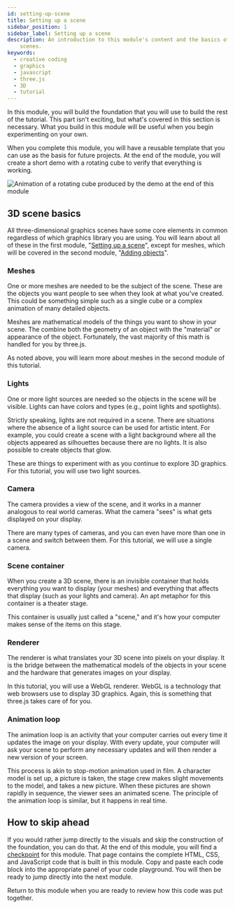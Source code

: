 ```yaml
---
id: setting-up-scene
title: Setting up a scene
sidebar_position: 1
sidebar_label: Setting up a scene
description: An introduction to this module's content and the basics of 3D
    scenes.
keywords:
  - creative coding
  - graphics
  - javascript
  - three.js
  - 3D
  - tutorial
---
```


In this module, you will build the foundation that you will use to build the
rest of the tutorial. This part isn't exciting, but what's covered in this
section is necessary. What you build in this module will be useful when you
begin experimenting on your own.

When you complete this module, you will have a reusable template that you can
use as the basis for future projects. At the end of the module, you will create
a short demo with a rotating cube to verify that everything is working.

![Animation of a rotating cube produced by the demo at the end of this module](./assets/scene-setup-demo.gif "This module's demo")

## 3D scene basics

All three-dimensional graphics scenes have some core elements in common
regardless of which graphics library you are using. You will learn about all of
these in the first module, "[Setting up a scene](./../scene-setup/)", except for
meshes, which will be covered in the second module,
"[Adding objects](./../adding-objects/)".

### Meshes

One or more meshes are needed to be the subject of the scene. These are the
objects you want people to see when they look at what you've created. This could
be something simple such as a single cube or a complex animation of many
detailed objects.

Meshes are mathematical models of the things you want to show in your scene.
The combine both the geometry of an object with the "material" or appearance of
the object. Fortunately, the vast majority of this math is handled for you by
three.js.

As noted above, you will learn more about meshes in the second module of this
tutorial.

### Lights

One or more light sources are needed so the objects in the scene will be
visible. Lights can have colors and types (e.g., point lights and spotlights).

Strictly speaking, lights are not required in a scene. There are situations
where the absence of a light source can be used for artistic intent. For
example, you could create a scene with a light background where all the objects
appeared as silhouettes because there are no lights. It is also possible to
create objects that glow.

These are things to experiment with as you continue to explore 3D graphics. For
this tutorial, you will use two light sources.

### Camera

The camera provides a view of the scene, and it works in a manner analogous to
real world cameras. What the camera "sees" is what gets displayed on your
display.

There are many types of cameras, and you can even have more than one in a scene
and switch between them. For this tutorial, we will use a single camera.

### Scene container

When you create a 3D scene, there is an invisible container that holds
everything you want to display (your meshes) and everything that affects that
display (such as your lights and camera). An apt metaphor for this container is
a theater stage.

This container is usually just called a "scene," and it's how your computer
makes sense of the items on this stage.

### Renderer

The renderer is what translates your 3D scene into pixels on your display. It
is the bridge between the mathematical models of the objects in your scene and
the hardware that generates images on your display.

In this tutorial, you will use a WebGL renderer. WebGL is a technology that
web browsers use to display 3D graphics. Again, this is something that three.js
takes care of for you.

### Animation loop

The animation loop is an activity that your computer carries out every time it
updates the image on your display. With every update, your computer will ask
your scene to perform any necessary updates and will then render a new version
of your screen.

This process is akin to stop-motion animation used in film. A character model is
set up, a picture is taken, the stage crew makes slight movements to the model,
and takes a new picture. When these pictures are shown rapidly in sequence, the
viewer sees an animated scene. The principle of the animation loop is similar,
but it happens in real time.

## How to skip ahead

If you would rather jump directly to the visuals and skip the construction of
the foundation, you can do that. At the end of this module, you will find a
[checkpoint](./checkpoint.mdx) for this module. That page contains the
complete HTML, CSS, and JavaScript code that is built in this module. Copy and
paste each code block into the appropriate panel of your code playground. You
will then be ready to jump directly into the next module.

Return to this module when you are ready to review how this code was put
together.
